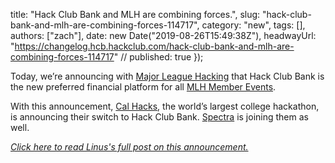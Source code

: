   title: "Hack Club Bank and MLH are combining forces.",
  slug: "hack-club-bank-and-mlh-are-combining-forces-114717",
  category: "new",
  tags: [],
  authors: ["zach"],
  date: new Date("2019-08-26T15:49:38Z"),
  headwayUrl: "https://changelog.hcb.hackclub.com/hack-club-bank-and-mlh-are-combining-forces-114717" // published: true
});

Today, we’re announcing with [Major League Hacking](https://mlh.io) that Hack Club Bank is the new preferred financial platform for all [MLH Member Events](https://mlh.io/event-membership).

With this announcement, [Cal Hacks](https://calhacks.io/), the world’s largest college hackathon, is announcing their switch to Hack Club Bank. [Spectra](https://www.sospectra.com/) is joining them as well.

_[Click here to read Linus's full post on this announcement.](https://medium.com/hackclub/hack-club-bank-and-mlh-are-combining-forces-c65ecb52f226)_
